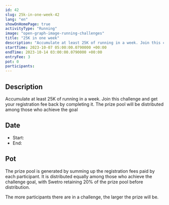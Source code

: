 ```yaml
---
id: 42
slug: 25k-in-one-week-42
lang: "en"
showOnHomePage: true
activityType: "Running"
image: "open-graph-image-running-challenges"
title: "25K in one week"
description: "Accumulate at least 25K of running in a week. Join this challenge and get your registration fee back by completing it. The prize pool will be distributed among those who achieve the goal"
startTime: 2023-10-07 05:00:00.0790000 +00:00
endTime: 2023-10-14 03:00:00.0790000 +00:00
entryFee: 3
pot: 0
participants:
---
```



## Description

Accumulate at least 25K of running in a week. Join this challenge and get your registration fee back by completing it. The prize pool will be distributed among those who achieve the goal

## Date

- Start: <LocalDate dateUtc={frontmatter.startTime} client:load />
- End: <LocalDate dateUtc={frontmatter.endTime} client:load />

## Pot

The prize pool is generated by summing up the registration fees paid by each participant. It is distributed equally among those who achieve the challenge goal, with Swetro retaining 20% of the prize pool before distribution.

The more participants there are in a challenge, the larger the prize will be.
